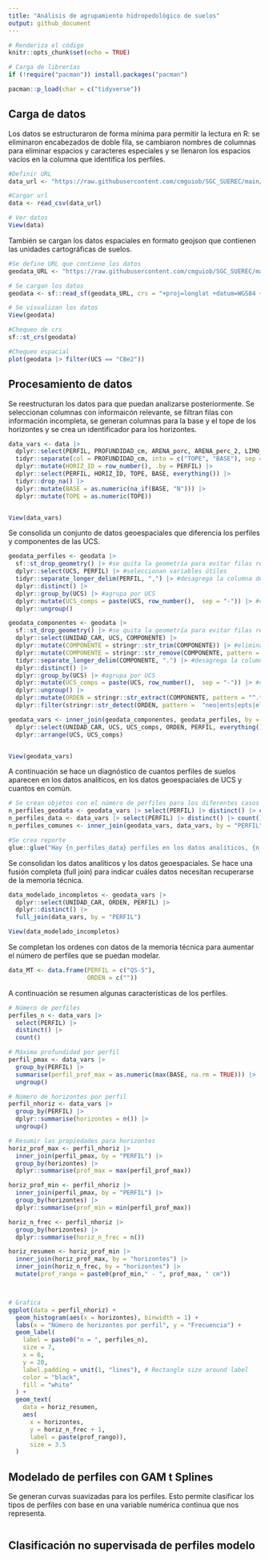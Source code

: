 ```yaml
---
title: "Análisis de agrupamiento hidropedológico de suelos"
output: github_document
---
```


```r

# Renderiza el código 
knitr::opts_chunk$set(echo = TRUE)

# Carga de librerías
if (!require("pacman")) install.packages("pacman")

pacman::p_load(char = c("tidyverse"))

```

## Carga de datos

Los datos se estructuraron de forma mínima para permitir la lectura en R: se eliminaron encabezados de doble fila, se cambiaron nombres de columnas para eliminar espacios y caracteres especiales y se llenaron los espacios vacíos en la columna que identifica los perfiles.

```r
#Definir URL
data_url <- "https://raw.githubusercontent.com/cmguiob/SGC_SUEREC/main/Datos/IGAC_2014_PERFILES_QUINDIO_25K.csv"

#Cargar url
data <- read_csv(data_url)

# Ver datos
View(data)
```


También se cargan los datos espaciales en formato geojson que contienen las unidades cartográficas de suelos.

```r

#Se define URL que contiene los datos
geodata_URL <- "https://raw.githubusercontent.com/cmguiob/SGC_SUEREC/main/Datos/IGAC_UCS_QUINDIO_WGS84.geojson"

# Se cargan los datos
geodata <- sf::read_sf(geodata_URL, crs = "+proj=longlat +datum=WGS84 +no_defs +type=crs")

# Se visualizan los datos
View(geodata)

#Chequeo de crs
sf::st_crs(geodata)

#Chequeo espacial
plot(geodata |> filter(UCS == "CBe2"))

```

## Procesamiento de datos

Se reestructuran los datos para que puedan analizarse posteriormente. Se seleccionan columnas con informaicón relevante, se filtran filas con información incompleta, se generan columnas para la base y el tope de los horizontes y se crea un identificador para los horizontes.


```r

data_vars <- data |>
  dplyr::select(PERFIL, PROFUNDIDAD_cm, ARENA_porc, ARENA_perc_2, LIMO_porc, LIMO_perc_2, ARCILLA_porc, ARCILLA_perc_2, pH, CO_porc, Fe_ppm, DENS_real_gcm3, DENS_ap_gcm3, MACROPORO_perc, MICROPORO_perc, POROSIDAD_TOT_perc, pF_0, pF_33, pF_100, pF_500, pF_1500) |>
  tidyr::separate(col = PROFUNDIDAD_cm, into = c("TOPE", "BASE"), sep = "-") |>
  dplyr::mutate(HORIZ_ID = row_number(), .by = PERFIL) |>
  dplyr::select(PERFIL, HORIZ_ID, TOPE, BASE, everything()) |>
  tidyr::drop_na() |>
  dplyr::mutate(BASE = as.numeric(na_if(BASE, "N"))) |>
  dplyr::mutate(TOPE = as.numeric(TOPE))


View(data_vars)
```

Se consolida un conjunto de datos geoespaciales que diferencia los perfiles y componentes de las UCS. 

```r

geodata_perfiles <- geodata |>
  sf::st_drop_geometry() |> #se quita la geometría para evitar filas repetidas
  dplyr::select(UCS, PERFIL) |> #seleccionan variables útiles
  tidyr::separate_longer_delim(PERFIL, ",") |> #desagrega la columna de perfiles y expande el df a lo largo
  dplyr::distinct() |>
  dplyr::group_by(UCS) |> #agrupa por UCS
  dplyr::mutate(UCS_comps = paste(UCS, row_number(),  sep = "-")) |> #crea columna identificadora por perfiles
  dplyr::ungroup()

geodata_componentes <- geodata |>
  sf::st_drop_geometry() |> #se quita la geometría para evitar filas repetidas
  dplyr::select(UNIDAD_CAR, UCS, COMPONENTE) |>
  dplyr::mutate(COMPONENTE = stringr::str_trim(COMPONENTE)) |> #elimina espacios en blanco
  dplyr::mutate(COMPONENTE = stringr::str_remove(COMPONENTE, pattern = ".$")) |> #elimina puntos al final del texto
  tidyr::separate_longer_delim(COMPONENTE, ".") |> #desagrega la columna de componentes y expande el df a lo largo
  dplyr::distinct() |>
  dplyr::group_by(UCS) |> #agrupa por UCS
  dplyr::mutate(UCS_comps = paste(UCS, row_number(),  sep = "-")) |> #crea columna identificadora por componentes
  dplyr::ungroup() |>
  dplyr::mutate(ORDEN = stringr::str_extract(COMPONENTE, pattern = "^.*?(?=(neo|ents|epts|els|ids|ists|ands|olls|erts|alfs|oxs|ods|ults))(neo|ents|epts|els|ids|ists|ands|olls|erts|alfs|oxs|ods|ults)")) |>  #se extraen los nombres de los ordenes
  dplyr::filter(stringr::str_detect(ORDEN, pattern =  "neo|ents|epts|els|ids|ists|ands|olls|erts|alfs|oxs|ods|ults"))

geodata_vars <- inner_join(geodata_componentes, geodata_perfiles, by = c("UCS", "UCS_comps")) |>
  dplyr::select(UNIDAD_CAR, UCS, UCS_comps, ORDEN, PERFIL, everything()) |>
  dplyr::arrange(UCS, UCS_comps)


View(geodata_vars)
```


A continuación se hace un diagnóstico de cuantos perfiles de suelos aparecen en los datos analíticos, en los datos geoespaciales de UCS y cuantos en común.

```r

# Se crean objetos con el número de perfiles para los diferentes casos
n_perfiles_geodata <- geodata_vars |> select(PERFIL) |> distinct() |> count()
n_perfiles_data <- data_vars |> select(PERFIL) |> distinct() |> count()
n_perfiles_comunes <- inner_join(geodata_vars, data_vars, by = "PERFIL") |> select(PERFIL) |> distinct() |> count()

#Se crea reporte
glue::glue("Hay {n_perfiles_data} perfiles en los datos analíticos, {n_perfiles_geodata} perfiles en los datos geoespaciales de UCS y {n_perfiles_comunes} en común")

```

Se consolidan los datos analíticos y los datos geoespaciales. Se hace una fusión completa (full join) para indicar cuáles datos necesitan recuperarse de la memoria técnica.

```r

data_modelado_incompletos <- geodata_vars |>
  dplyr::select(UNIDAD_CAR, ORDEN, PERFIL) |>
  dplyr::distinct() |>
  full_join(data_vars, by = "PERFIL")

View(data_modelado_incompletos)

```

Se completan los ordenes con datos de la memoria técnica para aumentar el número de perfiles que se puedan modelar.

```r

data_MT <- data.frame(PERFIL = c("QS-5"),
                      ORDEN = c(""))

```

A continuación se resumen algunas características de los perfiles.

```r

# Número de perfiles
perfiles_n <- data_vars |>
  select(PERFIL) |>
  distinct() |>
  count()

# Máxima profundidad por perfil
perfil_pmax <- data_vars |>
  group_by(PERFIL) |>
  summarise(perfil_prof_max = as.numeric(max(BASE, na.rm = TRUE))) |>
  ungroup()

# Número de horizontes por perfil
perfil_nhoriz <- data_vars |>
  group_by(PERFIL) |>
  dplyr::summarise(horizontes = n()) |>
  ungroup()

# Resumir las propiedades para horizontes
horiz_prof_max <- perfil_nhoriz |>
  inner_join(perfil_pmax, by = "PERFIL") |>
  group_by(horizontes) |>
  dplyr::summarise(prof_max = max(perfil_prof_max))

horiz_prof_min <- perfil_nhoriz |>
  inner_join(perfil_pmax, by = "PERFIL") |>
  group_by(horizontes) |>
  dplyr::summarise(prof_min = min(perfil_prof_max))

horiz_n_frec <- perfil_nhoriz |>
  group_by(horizontes) |>
  dplyr::summarise(horiz_n_frec = n())

horiz_resumen <- horiz_prof_min |>
  inner_join(horiz_prof_max, by = "horizontes") |>
  inner_join(horiz_n_frec, by = "horizontes") |>
  mutate(prof_rango = paste0(prof_min," - ", prof_max, " cm")) 



# Grafica
ggplot(data = perfil_nhoriz) +
  geom_histogram(aes(x = horizontes), binwidth = 1) +
  labs(x = "Número de horizontes por perfil", y = "Frecuencia") +
  geom_label(
    label = paste0("n = ", perfiles_n),
    size = 7,
    x = 6,
    y = 20,
    label.padding = unit(1, "lines"), # Rectangle size around label
    color = "black",
    fill = "white"
  ) +
  geom_text(
    data = horiz_resumen, 
    aes(
      x = horizontes, 
      y = horiz_n_frec + 1, 
      label = paste(prof_rango)), 
      size = 3.5
  )

```


##  Modelado de perfiles con GAM t Splines

Se generan curvas suavizadas para los perfiles. Esto permite clasificar los tipos de perfiles con base en una variable numérica continua que nos representa.


```r


```


## Clasificación no supervisada de perfiles modelo 





##
